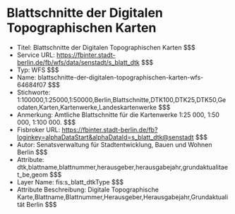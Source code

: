 # Blattschnitte der Digitalen Topographischen Karten
- Titel: Blattschnitte der Digitalen Topographischen Karten $$$
- Service URL: https://fbinter.stadt-berlin.de/fb/wfs/data/senstadt/s_blatt_dtk $$$
- Typ: WFS $$$
- Name: blattschnitte-der-digitalen-topographischen-karten-wfs-64684f07 $$$
- Stichworte: 1:100000,1:25000,1:50000,Berlin,Blattschnitte,DTK100,DTK25,DTK50,Geodaten,Karten,Kartenwerke,Landeskartenwerke $$$
- Anmerkung: Amtliche Blattschnitte für die Kartenwerke 1:25 000, 1:50 000, 1:100 000. $$$
- Fisbroker URL: https://fbinter.stadt-berlin.de/fb?loginkey=alphaDataStart&alphaDataId=s_blatt_dtk@senstadt $$$
- Autor: Senatsverwaltung für Stadtentwicklung, Bauen und Wohnen Berlin $$$
- Attribute: dtk,blattname,blattnummer,herausgeber,herausgabejahr,grundaktualitaet_be,geom $$$
- Layer Name: fis:s_blatt_dtkType $$$
- Attribute Beschreibung: Digitale Topographische Karte,Blattname,Blattnummer,Herausgeber,Herausgabejahr,Grundaktualität Berlin $$$
